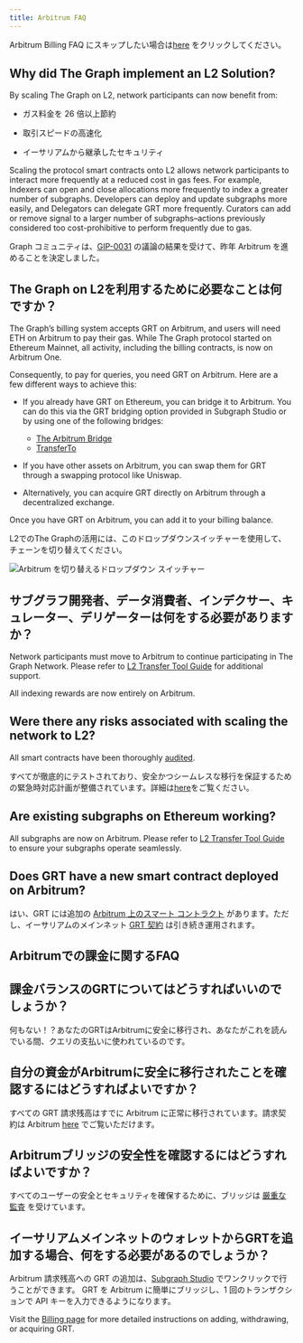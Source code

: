 ```yaml
---
title: Arbitrum FAQ
---
```


Arbitrum Billing FAQ にスキップしたい場合は[here](#billing-on-arbitrum-faqs) をクリックしてください。

## Why did The Graph implement an L2 Solution?

By scaling The Graph on L2, network participants can now benefit from:

- ガス料金を 26 倍以上節約

- 取引スピードの高速化

- イーサリアムから継承したセキュリティ

Scaling the protocol smart contracts onto L2 allows network participants to interact more frequently at a reduced cost in gas fees. For example, Indexers can open and close allocations more frequently to index a greater number of subgraphs. Developers can deploy and update subgraphs more easily, and Delegators can delegate GRT more frequently. Curators can add or remove signal to a larger number of subgraphs–actions previously considered too cost-prohibitive to perform frequently due to gas.

Graph コミュニティは、[GIP-0031](https://forum.thegraph.com/t/gip-0031-arbitrum-grt-bridge/3305) の議論の結果を受けて、昨年 Arbitrum を進めることを決定しました。

## The Graph on L2を利用するために必要なことは何ですか？

The Graph’s billing system accepts GRT on Arbitrum, and users will need ETH on Arbitrum to pay their gas. While The Graph protocol started on Ethereum Mainnet, all activity, including the billing contracts, is now on Arbitrum One.

Consequently, to pay for queries, you need GRT on Arbitrum. Here are a few different ways to achieve this:

- If you already have GRT on Ethereum, you can bridge it to Arbitrum. You can do this via the GRT bridging option provided in Subgraph Studio or by using one of the following bridges:

  - [The Arbitrum Bridge](https://bridge.arbitrum.io/?l2ChainId=42161)
  - [TransferTo](https://transferto.xyz/swap)

- If you have other assets on Arbitrum, you can swap them for GRT through a swapping protocol like Uniswap.

- Alternatively, you can acquire GRT directly on Arbitrum through a decentralized exchange.

Once you have GRT on Arbitrum, you can add it to your billing balance.

L2でのThe Graphの活用には、このドロップダウンスイッチャーを使用して、チェーンを切り替えてください。

![Arbitrum を切り替えるドロップダウン スイッチャー](/img/arbitrum-screenshot-toggle.png)

## サブグラフ開発者、データ消費者、インデクサー、キュレーター、デリゲーターは何をする必要がありますか？

Network participants must move to Arbitrum to continue participating in The Graph Network. Please refer to [L2 Transfer Tool Guide](/archived/arbitrum/l2-transfer-tools-guide/) for additional support.

All indexing rewards are now entirely on Arbitrum.

## Were there any risks associated with scaling the network to L2?

All smart contracts have been thoroughly [audited](https://github.com/graphprotocol/contracts/blob/main/packages/contracts/audits/OpenZeppelin/2022-07-graph-arbitrum-bridge-audit.pdf).

すべてが徹底的にテストされており、安全かつシームレスな移行を保証するための緊急時対応計画が整備されています。詳細は[here](https://forum.thegraph.com/t/gip-0037-the-graph-arbitrum-deployment-with-linear-rewards-minted-in-l2/3551#risks-and-security-considerations-20)をご覧ください。

## Are existing subgraphs on Ethereum working?

All subgraphs are now on Arbitrum. Please refer to [L2 Transfer Tool Guide](/archived/arbitrum/l2-transfer-tools-guide/) to ensure your subgraphs operate seamlessly.

## Does GRT have a new smart contract deployed on Arbitrum?

はい、GRT には追加の [Arbitrum 上のスマート コントラクト](https://arbiscan.io/address/0x9623063377ad1b27544c965ccd7342f7ea7e88c7) があります。ただし、イーサリアムのメインネット [GRT 契約](https://etherscan.io/token/0xc944e90c64b2c07662a292be6244bdf05cda44a7) は引き続き運用されます。

## Arbitrumでの課金に関するFAQ

## 課金バランスのGRTについてはどうすればいいのでしょうか？

何もない！？あなたのGRTはArbitrumに安全に移行され、あなたがこれを読んでいる間、クエリの支払いに使われているのです。

## 自分の資金がArbitrumに安全に移行されたことを確認するにはどうすればよいですか？

すべての GRT 請求残高はすでに Arbitrum に正常に移行されています。請求契約は Arbitrum [here](https://arbiscan.io/address/0x1B07D3344188908Fb6DEcEac381f3eE63C48477a) でご覧いただけます。

## Arbitrumブリッジの安全性を確認するにはどうすればよいですか？

すべてのユーザーの安全とセキュリティを確保するために、ブリッジは [厳重な監査](https://code4rena.com/contests/2022-10-the-graph-l2-bridge-contest) を受けています。

## イーサリアムメインネットのウォレットからGRTを追加する場合、何をする必要があるのでしょうか？

Arbitrum 請求残高への GRT の追加は、[Subgraph Studio](https://thegraph.com/studio/) でワンクリックで行うことができます。 GRT を Arbitrum に簡単にブリッジし、1 回のトランザクションで API キーを入力できるようになります。

Visit the [Billing page](/subgraphs/billing/) for more detailed instructions on adding, withdrawing, or acquiring GRT.
